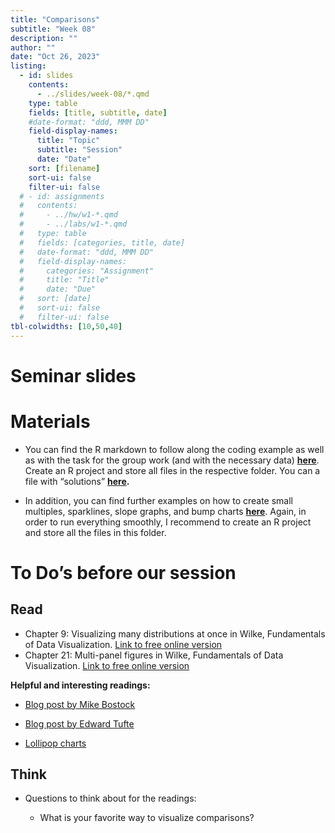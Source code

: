 ```yaml
---
title: "Comparisons"
subtitle: "Week 08"
description: ""
author: ""
date: "Oct 26, 2023"
listing:
  - id: slides
    contents:
      - ../slides/week-08/*.qmd
    type: table
    fields: [title, subtitle, date]
    #date-format: "ddd, MMM DD"
    field-display-names:
      title: "Topic"
      subtitle: "Session"
      date: "Date"
    sort: [filename]
    sort-ui: false
    filter-ui: false
  # - id: assignments
  #   contents:
  #     - ../hw/w1-*.qmd
  #     - ../labs/w1-*.qmd
  #   type: table
  #   fields: [categories, title, date]
  #   date-format: "ddd, MMM DD"
  #   field-display-names:
  #     categories: "Assignment"
  #     title: "Title"
  #     date: "Due"
  #   sort: [date]
  #   sort-ui: false
  #   filter-ui: false
tbl-colwidths: [10,50,40]
---
```


# Seminar slides

::: {#slides}
:::

# Materials

-   You can find the R markdown to follow along the coding example as well as with the task for the group work (and with the necessary data) [**here**](https://ilias.uni-mannheim.de/goto.php?target=fold_1447642&client_id=ILIAS). Create an R project and store all files in the respective folder. You can a file with "solutions" [**here**](https://ilias.uni-mannheim.de/goto.php?target=fold_1447642&client_id=ILIAS)**.**

-   In addition, you can find further examples on how to create small multiples, sparklines, slope graphs, and bump charts [**here**](https://ilias.uni-mannheim.de/goto.php?target=fold_1447647&client_id=ILIAS). Again, in order to run everything smoothly, I recommend to create an R project and store all the files in this folder.

# To Do's before our session

::: panel-tabset
## Read

-   Chapter 9: Visualizing many distributions at once in Wilke, Fundamentals of Data Visualization. [Link to free online version](https://clauswilke.com/dataviz/boxplots-violins.html)
-   Chapter 21: Multi-panel figures in Wilke, Fundamentals of Data Visualization. [Link to free online version](https://clauswilke.com/dataviz/multi-panel-figures.html)

**Helpful and interesting readings:**

-   [Blog post by Mike Bostock](https://observablehq.com/@mbostock/methods-of-comparison-compared)

-   [Blog post by Edward Tufte](https://www.edwardtufte.com/bboard/q-and-a-fetch-msg?msg_id=0001OR)

-   [Lollipop charts](https://uc-r.github.io/lollipop)

## Think

-   Questions to think about for the readings:

    -   What is your favorite way to visualize comparisons?
:::
